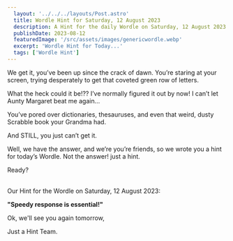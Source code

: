 ```yaml
---
  layout: '../../../layouts/Post.astro'
  title: Wordle Hint for Saturday, 12 August 2023
  description: A Hint for the daily Wordle on Saturday, 12 August 2023
  publishDate: 2023-08-12
  featuredImage: '/src/assets/images/genericwordle.webp'
  excerpt: 'Wordle Hint for Today...'
  tags: ['Wordle Hint']
---
```


  We get it, you’ve been up since the crack of dawn. You’re staring at your screen, trying desperately to get that coveted green row of letters. 

  What the heck could it be!??
  I’ve normally figured it out by now!
  I can’t let Aunty Margaret beat me again… 

  You’ve pored over dictionaries, thesauruses, and even that weird, dusty Scrabble book your Grandma had.

  And STILL, you just can’t get it. 

  Well, we have the answer, and we’re you’re friends, so we wrote you a hint for today’s Wordle.
  Not the answer! just a hint. 

  Ready?<br /><br />

  Our Hint for the Wordle on Saturday, 12 August 2023:

  **"Speedy response is essential!"**

  Ok, we'll see you again tomorrow, 

  Just a Hint Team.
  